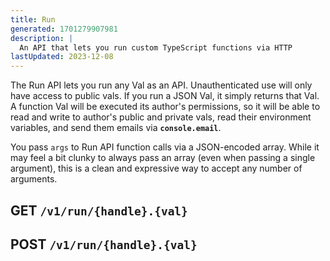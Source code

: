 ```yaml
---
title: Run
generated: 1701279907981
description: |
  An API that lets you run custom TypeScript functions via HTTP
lastUpdated: 2023-12-08
---
```




The Run API lets you run any Val as an API. Unauthenticated use will only have
access to public vals. If you run a JSON Val, it simply returns that Val. A
function Val will be executed its author's permissions, so it will be able to
read and write to author's public and private vals, read their environment variables, and send
them emails via **`console.email`**.

You pass `args` to Run API function calls via a JSON-encoded array. While it may
feel a bit clunky to always pass an array (even when passing a single argument),
this is a clean and expressive way to accept any number of arguments.

## GET `/v1/run/{handle}.{val}`

<Val url="https://www.val.town/embed/stevekrouse.runGET" />

## POST `/v1/run/{handle}.{val}`

<Val url="https://www.val.town/embed/stevekrouse.runPOST" />
